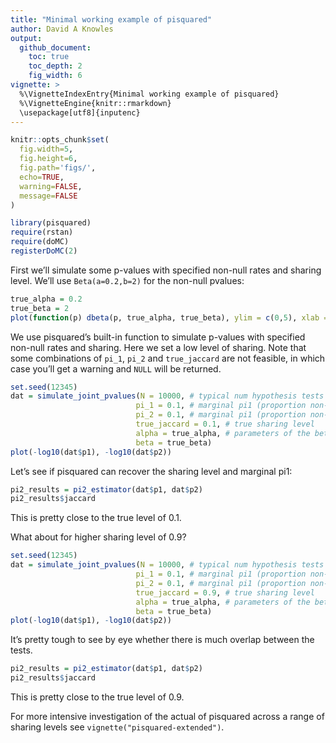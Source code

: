 ```yaml
---
title: "Minimal working example of pisquared"
author: David A Knowles
output: 
  github_document:
    toc: true
    toc_depth: 2
    fig_width: 6
vignette: >
  %\VignetteIndexEntry{Minimal working example of pisquared}
  %\VignetteEngine{knitr::rmarkdown}
  \usepackage[utf8]{inputenc}
---
```



```r
knitr::opts_chunk$set(
  fig.width=5, 
  fig.height=6,
  fig.path='figs/',
  echo=TRUE, 
  warning=FALSE, 
  message=FALSE
)
```

```r
library(pisquared)
require(rstan)
require(doMC)
registerDoMC(2)
```

First we'll simulate some p-values with specified non-null rates and sharing level. We'll use `Beta(a=0.2,b=2)` for the non-null pvalues: 
```r
true_alpha = 0.2
true_beta = 2
plot(function(p) dbeta(p, true_alpha, true_beta), ylim = c(0,5), xlab = "pvalue", ylab = "pdf")
```

We use pisquared's built-in function to simulate p-values with specified non-null rates and sharing. Here we set a low level of sharing. Note that some combinations of `pi_1`, `pi_2` and `true_jaccard` are not feasible, in which case you'll get a warning and `NULL` will be returned. 
```r
set.seed(12345)
dat = simulate_joint_pvalues(N = 10000, # typical num hypothesis tests in genomics
                            pi_1 = 0.1, # marginal pi1 (proportion non-null) for set 1
                            pi_2 = 0.1, # marginal pi1 (proportion non-null) for set 2
                            true_jaccard = 0.1, # true sharing level
                            alpha = true_alpha, # parameters of the beta distribution on 
                            beta = true_beta)
plot(-log10(dat$p1), -log10(dat$p2))
```

Let's see if pisquared can recover the sharing level and marginal pi1: 
```r
pi2_results = pi2_estimator(dat$p1, dat$p2)
pi2_results$jaccard
```
This is pretty close to the true level of 0.1. 

What about for higher sharing level of 0.9? 
```r
set.seed(12345)
dat = simulate_joint_pvalues(N = 10000, # typical num hypothesis tests in genomics
                            pi_1 = 0.1, # marginal pi1 (proportion non-null) for set 1
                            pi_2 = 0.1, # marginal pi1 (proportion non-null) for set 2
                            true_jaccard = 0.9, # true sharing level
                            alpha = true_alpha, # parameters of the beta distribution on 
                            beta = true_beta)
plot(-log10(dat$p1), -log10(dat$p2))
```

It's pretty tough to see by eye whether there is much overlap between the tests. 
```r
pi2_results = pi2_estimator(dat$p1, dat$p2)
pi2_results$jaccard
```
This is pretty close to the true level of 0.9. 

For more intensive investigation of the actual of pisquared across a range of sharing levels see `vignette("pisquared-extended")`. 
